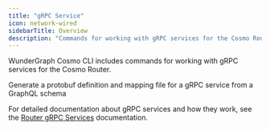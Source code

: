 ```yaml
---
title: "gRPC Service"
icon: network-wired
sidebarTitle: Overview
description: "Commands for working with gRPC services for the Cosmo Router"
---
```


WunderGraph Cosmo CLI includes commands for working with gRPC services for the Cosmo Router.

<CardGroup>
  <Card title="Generate" href="/cli/router/grpc-service/generate" icon="code">
    Generate a protobuf definition and mapping file for a gRPC service from a GraphQL schema
  </Card>
</CardGroup>

For detailed documentation about gRPC services and how they work, see the [Router gRPC Services](/router/grpc/grpc-services) documentation. 